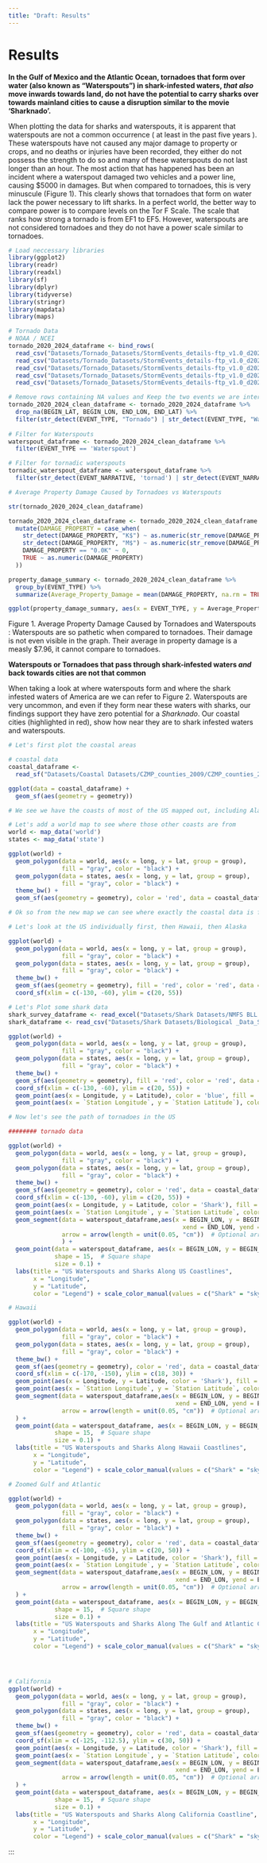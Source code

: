 ---
title: "Draft: Results"
---

# Results

**In the Gulf of Mexico and the Atlantic Ocean, tornadoes that form over water (also known as "Waterspouts") in shark-infested waters, *that also* move inwards towards land, do not have the potential to carry sharks over towards mainland cities to cause a disruption similar to the movie 'Sharknado'.**

When plotting the data for sharks and waterspouts, it is apparent that waterspouts are not a common occurrence ( at least in the past five years ). These waterspouts have not caused any major damage to property or crops, and no deaths or injuries have been recorded, they either do not possess the strength to do so and many of these waterspouts do not last longer than an hour. The most action that has happened has been an incident where a waterspout damaged two vehicles and a power line, causing \$5000 in damages. But when compared to tornadoes, this is very minuscule (Figure 1). This clearly shows that tornadoes that form on water lack the power necessary to lift sharks. In a perfect world, the better way to compare power is to compare levels on the Tor F Scale. The scale that ranks how strong a tornado is from EF1 to EF5. However, waterspouts are not considered tornadoes and they do not have a power scale similar to tornadoes. 

```{r, ,eval=FALSE,results='hide'}
# Load neccessary libraries 
library(ggplot2)
library(readr)
library(readxl)
library(sf)
library(dplyr)
library(tidyverse)
library(stringr)
library(mapdata)
library(maps)
```

```{r}
# Tornado Data
# NOAA / NCEI
tornado_2020_2024_dataframe <- bind_rows(
  read_csv("Datasets/Tornado_Datasets/StormEvents_details-ftp_v1.0_d2024_c20250216.csv"),
  read_csv("Datasets/Tornado_Datasets/StormEvents_details-ftp_v1.0_d2023_c20250216.csv"), 
  read_csv("Datasets/Tornado_Datasets/StormEvents_details-ftp_v1.0_d2022_c20241121.csv"), 
  read_csv("Datasets/Tornado_Datasets/StormEvents_details-ftp_v1.0_d2021_c20240716.csv"), 
  read_csv("Datasets/Tornado_Datasets/StormEvents_details-ftp_v1.0_d2020_c20240620.csv"))

# Remove rows containing NA values and Keep the two events we are interested in
tornado_2020_2024_clean_dataframe <- tornado_2020_2024_dataframe %>% 
  drop_na(BEGIN_LAT, BEGIN_LON, END_LON, END_LAT) %>% 
  filter(str_detect(EVENT_TYPE, "Tornado") | str_detect(EVENT_TYPE, "Waterspout"))
                                        
# Filter for Waterspouts
waterspout_dataframe <- tornado_2020_2024_clean_dataframe %>%
  filter(EVENT_TYPE == 'Waterspout')

# Filter for tornadic waterspouts
tornadic_waterspout_dataframe <- waterspout_dataframe %>%
  filter(str_detect(EVENT_NARRATIVE, 'tornad') | str_detect(EVENT_NARRATIVE, 'Tornad'))


```

```{r}
# Average Property Damage Caused by Tornadoes vs Waterspouts

str(tornado_2020_2024_clean_dataframe)

tornado_2020_2024_clean_dataframe <- tornado_2020_2024_clean_dataframe %>%
  mutate(DAMAGE_PROPERTY = case_when(
    str_detect(DAMAGE_PROPERTY, "K$") ~ as.numeric(str_remove(DAMAGE_PROPERTY, "K")) * 1000,
    str_detect(DAMAGE_PROPERTY, "M$") ~ as.numeric(str_remove(DAMAGE_PROPERTY, "M")) * 1000000,
    DAMAGE_PROPERTY == "0.0K" ~ 0, 
    TRUE ~ as.numeric(DAMAGE_PROPERTY)  
  )) 

property_damage_summary <- tornado_2020_2024_clean_dataframe %>%
  group_by(EVENT_TYPE) %>%
  summarize(Average_Property_Damage = mean(DAMAGE_PROPERTY, na.rm = TRUE))

ggplot(property_damage_summary, aes(x = EVENT_TYPE, y = Average_Property_Damage)) + geom_col() + labs( title = "Average Property Damage Caused by Tornadoes and Waterspouts 2020-2024", x = "Event Type", y = "Cost of Damage ($)") + theme_minimal()

```

Figure 1. Average Property Damage Caused by Tornadoes and Waterspouts : Waterspouts are so pathetic when compared to tornadoes. Their damage is not even visible in the graph. Their average in property damage is a measly $7.96, it cannot compare to tornadoes. 

**Waterspouts or Tornadoes that pass through shark-infested waters *and* back towards cities are not that common**

When taking a look at where waterspouts form and where the shark infested waters of America are we can refer to Figure 2. Waterspouts are very uncommon, and even if they form near these waters with sharks, our findings support they have zero potential for a *Sharknado*. Our coastal cities (highlighted in red), show how near they are to shark infested waters and waterspouts. 

```{r}

# Let's first plot the coastal areas 

# coastal data
coastal_dataframe <- 
  read_sf("Datasets/Coastal Datasets/CZMP_counties_2009/CZMP_counties_2009.shp")

ggplot(data = coastal_dataframe) + 
  geom_sf(aes(geometry = geometry))

# We see we have the coasts of most of the US mapped out, including Alaska and Hawaii,

# Let's add a world map to see where those other coasts are from
world <- map_data('world')
states <- map_data('state')

ggplot(world) +
  geom_polygon(data = world, aes(x = long, y = lat, group = group), 
               fill = "gray", color = "black") +
  geom_polygon(data = states, aes(x = long, y = lat, group = group), 
               fill = "gray", color = "black") +
  theme_bw() +  
  geom_sf(aes(geometry = geometry), color = 'red', data = coastal_dataframe)

# Ok so from the new map we can see where exactly the coastal data is from 

# Let's look at the US individually first, then Hawaii, then Alaska

ggplot(world) +
  geom_polygon(data = world, aes(x = long, y = lat, group = group), 
               fill = "gray", color = "black") +
  geom_polygon(data = states, aes(x = long, y = lat, group = group), 
               fill = "gray", color = "black") +
  theme_bw() +  
  geom_sf(aes(geometry = geometry), fill = 'red', color = 'red', data = coastal_dataframe) +
  coord_sf(xlim = c(-130, -60), ylim = c(20, 55))

# Let's Plot some shark data
shark_survey_dataframe <- read_excel("Datasets/Shark Datasets/NMFS BLL data Susan V.xlsx")
shark_dataframe <- read_csv("Datasets/Shark Datasets/Biological _Data_SBK.csv")

ggplot(world) +
  geom_polygon(data = world, aes(x = long, y = lat, group = group), 
               fill = "gray", color = "black") +
  geom_polygon(data = states, aes(x = long, y = lat, group = group), 
               fill = "gray", color = "black") +
  theme_bw() +  
  geom_sf(aes(geometry = geometry), fill = 'red', color = 'red', data = coastal_dataframe) +
  coord_sf(xlim = c(-130, -60), ylim = c(20, 55)) + 
  geom_point(aes(x = Longitude, y = Latitude), color = 'blue', fill = 'blue',alpha = 0.5, size = 0.5, data = shark_dataframe) +
  geom_point(aes(x = `Station Longitude`, y = `Station Latitude`), color = 'skyblue', fill = 'skyblue', alpha = 0.5, size = 0.6, data = shark_survey_dataframe)

# Now let's see the path of tornadoes in the US

######## tornado data

ggplot(world) +
  geom_polygon(data = world, aes(x = long, y = lat, group = group), 
               fill = "gray", color = "black") +
  geom_polygon(data = states, aes(x = long, y = lat, group = group), 
               fill = "gray", color = "black") +
  theme_bw() +  
  geom_sf(aes(geometry = geometry), color = 'red', data = coastal_dataframe) +
  coord_sf(xlim = c(-130, -60), ylim = c(20, 55)) + 
  geom_point(aes(x = Longitude, y = Latitude, color = 'Shark'), fill = 'skyblue',alpha = 0.5, size = 0.5, data = shark_dataframe) +
  geom_point(aes(x = `Station Longitude`, y = `Station Latitude`, color = 'Shark'), fill = 'skyblue', alpha = 0.5, size = 0.6, data = shark_survey_dataframe) +
  geom_segment(data = waterspout_dataframe,aes(x = BEGIN_LON, y = BEGIN_LAT, 
                                                 xend = END_LON, yend = END_LAT, color = "Waterspout"),
               arrow = arrow(length = unit(0.05, "cm"))  # Optional arrow
               ) +
  geom_point(data = waterspout_dataframe, aes(x = BEGIN_LON, y = BEGIN_LAT, color = "Waterspout"), 
             shape = 15,  # Square shape
             size = 0.1) +
  labs(title = "US Waterspouts and Sharks Along US Coastlines",
       x = "Longitude",
       y = "Latitude", 
       color = "Legend") + scale_color_manual(values = c("Shark" = "skyblue", "Waterspout" = "blue")) 

# Hawaii 

ggplot(world) +
  geom_polygon(data = world, aes(x = long, y = lat, group = group), 
               fill = "gray", color = "black") +
  geom_polygon(data = states, aes(x = long, y = lat, group = group), 
               fill = "gray", color = "black") +
  theme_bw() +  
  geom_sf(aes(geometry = geometry), color = 'red', data = coastal_dataframe) +
  coord_sf(xlim = c(-170, -150), ylim = c(18, 30)) + 
  geom_point(aes(x = Longitude, y = Latitude, color = 'Shark'), fill = 'skyblue',alpha = 0.5, size = 0.5, data = shark_dataframe) +
  geom_point(aes(x = `Station Longitude`, y = `Station Latitude`, color = 'Shark'), fill = 'skyblue', alpha = 0.5, size = 0.6, data = shark_survey_dataframe) +
  geom_segment(data = waterspout_dataframe,aes(x = BEGIN_LON, y = BEGIN_LAT, 
                                               xend = END_LON, yend = END_LAT, color = "Waterspout"),
               arrow = arrow(length = unit(0.05, "cm"))  # Optional arrow
  ) +
  geom_point(data = waterspout_dataframe, aes(x = BEGIN_LON, y = BEGIN_LAT, color = "Waterspout"), 
             shape = 15,  # Square shape
             size = 0.1) +
  labs(title = "US Waterspouts and Sharks Along Hawaii Coastlines",
       x = "Longitude",
       y = "Latitude", 
       color = "Legend") + scale_color_manual(values = c("Shark" = "skyblue", "Waterspout" = "blue")) 

# Zoomed Gulf and Atlantic

ggplot(world) +
  geom_polygon(data = world, aes(x = long, y = lat, group = group), 
               fill = "gray", color = "black") +
  geom_polygon(data = states, aes(x = long, y = lat, group = group), 
               fill = "gray", color = "black") +
  theme_bw() +  
  geom_sf(aes(geometry = geometry), color = 'red', data = coastal_dataframe) +
  coord_sf(xlim = c(-100, -65), ylim = c(20, 50)) + 
  geom_point(aes(x = Longitude, y = Latitude, color = 'Shark'), fill = 'skyblue',alpha = 0.5, size = 0.5, data = shark_dataframe) +
  geom_point(aes(x = `Station Longitude`, y = `Station Latitude`, color = 'Shark'), fill = 'skyblue', alpha = 0.5, size = 0.6, data = shark_survey_dataframe) +
  geom_segment(data = waterspout_dataframe,aes(x = BEGIN_LON, y = BEGIN_LAT, 
                                               xend = END_LON, yend = END_LAT, color = "Waterspout"),
               arrow = arrow(length = unit(0.05, "cm"))  # Optional arrow
  ) +
  geom_point(data = waterspout_dataframe, aes(x = BEGIN_LON, y = BEGIN_LAT, color = "Waterspout"), 
             shape = 15,  # Square shape
             size = 0.1) +
  labs(title = "US Waterspouts and Sharks Along The Gulf and Atlantic Coastlines",
       x = "Longitude",
       y = "Latitude", 
       color = "Legend") + scale_color_manual(values = c("Shark" = "skyblue", "Waterspout" = "blue")) 





```

```{r}
# California
ggplot(world) +
  geom_polygon(data = world, aes(x = long, y = lat, group = group), 
               fill = "gray", color = "black") +
  geom_polygon(data = states, aes(x = long, y = lat, group = group), 
               fill = "gray", color = "black") +
  theme_bw() +  
  geom_sf(aes(geometry = geometry), color = 'red', data = coastal_dataframe) +
  coord_sf(xlim = c(-125, -112.5), ylim = c(30, 50)) + 
  geom_point(aes(x = Longitude, y = Latitude, color = 'Shark'), fill = 'skyblue',alpha = 0.5, size = 0.5, data = shark_dataframe) +
  geom_point(aes(x = `Station Longitude`, y = `Station Latitude`, color = 'Shark'), fill = 'skyblue', alpha = 0.5, size = 0.6, data = shark_survey_dataframe) +
  geom_segment(data = waterspout_dataframe,aes(x = BEGIN_LON, y = BEGIN_LAT, 
                                               xend = END_LON, yend = END_LAT, color = "Waterspout"),
               arrow = arrow(length = unit(0.05, "cm"))  # Optional arrow
  ) +
  geom_point(data = waterspout_dataframe, aes(x = BEGIN_LON, y = BEGIN_LAT, color = "Waterspout"), 
             shape = 15,  # Square shape
             size = 0.1) +
  labs(title = "US Waterspouts and Sharks Along California Coastline",
       x = "Longitude",
       y = "Latitude", 
       color = "Legend") + scale_color_manual(values = c("Shark" = "skyblue", "Waterspout" = "blue")) 
```

:::
